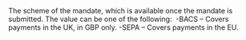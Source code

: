   

  
<ResponseField name="Scheme" type="string" default="">    
The scheme of the mandate, which is available once the mandate is submitted. The value can be one of the following:   
-BACS – Covers payments in the UK, in GBP only.  
-SEPA – Covers payments in the EU.   

<Expandable title="properties">  

</Expandable> 
</ResponseField>
